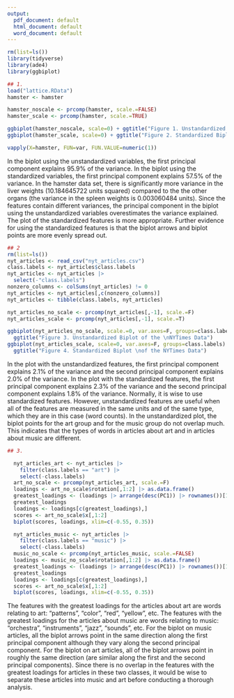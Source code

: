 ```yaml
---
output:
  pdf_document: default
  html_document: default
  word_document: default
---
```


```r
rm(list=ls())
library(tidyverse)
library(ade4)
library(ggbiplot)
```

```r
## 1.
load("lattice.RData")
hamster <- hamster

hamster_noscale <- prcomp(hamster, scale.=FALSE)
hamster_scale <- prcomp(hamster, scale.=TRUE)

ggbiplot(hamster_noscale, scale=0) + ggtitle("Figure 1. Unstandardized Biplot of the Hamster Data")
ggbiplot(hamster_scale, scale=0) + ggtitle("Figure 2. Standardized Biplot of the Hamster Data")

vapply(X=hamster, FUN=var, FUN.VALUE=numeric(1))
```

In the biplot using the unstandardized variables, the first principal component explains 95.9% of the variance. In the biplot using the standardized variables, the first principal component explains 57.5% of the variance. In the hamster data set, there is significantly more variance in the liver weights (10.184645722 units squared) compared to the the other organs (the variance in the spleen weights is 0.003060484 units). Since the features contain different variances, the principal component in the biplot using the unstandardized variables overestimates the variance explained. The plot of the standardized features is more appropriate. Further evidence for using the standardized features is that the biplot arrows and biplot points are more evenly spread out. 

```r
## 2
rm(list=ls())
nyt_articles <- read_csv("nyt_articles.csv")
class.labels <- nyt_articles$class.labels
nyt_articles <- nyt_articles |>
  select(-"class.labels")
nonzero_columns <- colSums(nyt_articles) != 0
nyt_articles <- nyt_articles[,c(nonzero_columns)]
nyt_articles <- tibble(class.labels, nyt_articles)

nyt_articles_no_scale <- prcomp(nyt_articles[,-1], scale.=F)
nyt_articles_scale <- prcomp(nyt_articles[,-1], scale.=T)

ggbiplot(nyt_articles_no_scale, scale.=0, var.axes=F, groups=class.labels) +
  ggtitle("Figure 3. Unstandardized Biplot of the \nNYTimes Data")
ggbiplot(nyt_articles_scale, scale=0, var.axes=F, groups=class.labels) +
  ggtitle("Figure 4. Standardized Biplot \nof the NYTimes Data")

```

In the plot with the unstandardized features, the first principal component explains 2.1% of the variance and the second principal component explains 2.0% of the variance. In the plot with the standardized features, the first principal component explains 2.3% of the variance and the second principal component explains 1.8% of the variance. Normally, it is wise to use standardized features. However, unstandardized features are useful when all of the features are measured in the same units and of the same type, which they are in this case (word counts). In the unstandardized plot, the biplot points for the art group and for the music group do not overlap much. This indicates that the types of words in articles about art and in articles about music are different.

```r
## 3.

  nyt_articles_art <- nyt_articles |>
    filter(class.labels == "art") |>
    select(-class.labels)
  art_no_scale <- prcomp(nyt_articles_art, scale.=F)
  loadings <- art_no_scale$rotation[,1:2] |> as.data.frame()
  greatest_loadings <- (loadings |> arrange(desc(PC1)) |> rownames())[1:10]
  greatest_loadings
  loadings <- loadings[c(greatest_loadings),]
  scores <- art_no_scale$x[,1:2]
  biplot(scores, loadings, xlim=c(-0.55, 0.35))
```

```r
  nyt_articles_music <- nyt_articles |>
    filter(class.labels == "music") |>
    select(-class.labels)
  music_no_scale <- prcomp(nyt_articles_music, scale.=FALSE)
  loadings <- music_no_scale$rotation[,1:2] |> as.data.frame()
  greatest_loadings <- (loadings |> arrange(desc(PC1)) |> rownames())[1:10]
  greatest_loadings
  loadings <- loadings[c(greatest_loadings),]
  scores <- art_no_scale$x[,1:2]
  biplot(scores, loadings, xlim=c(-0.55, 0.35))
```

The features with the greatest loadings for the articles about art are words relating to art: "patterns", "color", "red", "yellow", etc. The features with the greatest loadings for the articles about music are words relating to music: "orchestra", "instruments", "jazz", "sounds", etc. For the biplot on music articles, all the biplot arrows point in the same direction along the first principal component although they vary along the second principal component. For the biplot on art articles, all of the biplot arrows point in roughly the same direction (are similar along the first and the second principal components). Since there is no overlap in the features with the greatest loadings for articles in these two classes, it would be wise to separate these articles into music and art before conducting a thorough analysis. 

